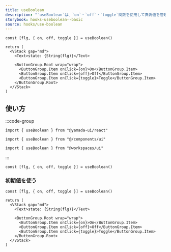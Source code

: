 ```yaml
---
title: useBoolean
description: "`useBoolean`は、`on`・`off`・`toggle`関数を使用して真偽値を管理するために使用されるカスタムフックです。"
storybook: hooks-useboolean--basic
source: hooks/use-boolean
---
```


```tsx preview functional client
const [flg, { on, off, toggle }] = useBoolean()

return (
  <VStack gap="md">
    <Text>state: {String(flg)}</Text>

    <ButtonGroup.Root wrap="wrap">
      <ButtonGroup.Item onClick={on}>On</ButtonGroup.Item>
      <ButtonGroup.Item onClick={off}>Off</ButtonGroup.Item>
      <ButtonGroup.Item onClick={toggle}>Toggle</ButtonGroup.Item>
    </ButtonGroup.Root>
  </VStack>
)
```

## 使い方

:::code-group

```tsx [package]
import { useBoolean } from "@yamada-ui/react"
```

```tsx [alias]
import { useBoolean } from "@/components/ui"
```

```tsx [monorepo]
import { useBoolean } from "@workspaces/ui"
```

:::

```tsx
const [flg, { on, off, toggle }] = useBoolean()
```

### 初期値を使う

```tsx preview functional client
const [flg, { on, off, toggle }] = useBoolean()

return (
  <VStack gap="md">
    <Text>state: {String(flg)}</Text>

    <ButtonGroup.Root wrap="wrap">
      <ButtonGroup.Item onClick={on}>On</ButtonGroup.Item>
      <ButtonGroup.Item onClick={off}>Off</ButtonGroup.Item>
      <ButtonGroup.Item onClick={toggle}>Toggle</ButtonGroup.Item>
    </ButtonGroup.Root>
  </VStack>
)
```
